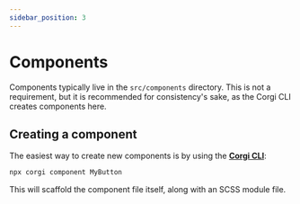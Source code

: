```yaml
---
sidebar_position: 3
---
```


# Components

Components typically live in the `src/components` directory. This is not a requirement, but it is recommended for consistency's sake, as the Corgi CLI creates components here.

## Creating a component

The easiest way to create new components is by using the [**Corgi CLI**](../category/corgi-cli):

```sh
npx corgi component MyButton
```

This will scaffold the component file itself, along with an SCSS module file.
